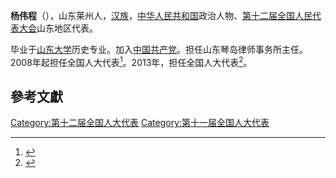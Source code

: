 '''杨伟程'''（{{bd|1946年||}}），山东莱州人，[[汉族|汉族]]，[[中华人民共和国|中华人民共和国]]政治人物、[[第十二届全国人民代表大会|第十二届全国人民代表大会]]山东地区代表。

毕业于[[山东大学|山东大学]]历史专业。加入[[中国共产党|中国共产党]]。担任山东琴岛律师事务所主任。2008年起担任全国人大代表<ref>{{cite news|title=全国人大代表信息-杨伟程|url= http://210.82.31.1:8084/delegate/viewDelegate.action?dbid=111284|accessdate=2013-04-05|newspaper=全国人大网|archive-url=https://web.archive.org/web/20140424094027/http://www.npc.gov.cn/delegate/viewDelegate.action?dbid=111284|archive-date=2014-04-24|dead-url=yes}}</ref>。2013年，担任全国人大代表<ref>{{cite news|title=全国人大代表信息-杨伟程|url= http://210.82.31.1:8084/delegate/viewDelegate.action?dbid=121265|accessdate=2013-04-05|newspaper=全国人大网|archive-url=https://web.archive.org/web/20140424092947/http://www.npc.gov.cn/delegate/viewDelegate.action?dbid=121265|archive-date=2014-04-24|dead-url=yes}}</ref>。

==參考文獻==
{{reflist}}
{{中国政治人物小作品}}

[[Category:第十二届全国人大代表|Category:第十二届全国人大代表]]
[[Category:第十一届全国人大代表|Category:第十一届全国人大代表]]
